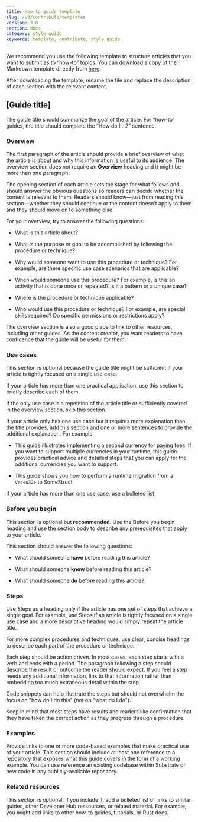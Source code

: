 ```yaml
---
title: How-to guide template
slug: /v3/contribute/templates
version: 3.0 
section: docs
category: style guide
keywords: template, contribute, style guide
---
```


We recommend you use the following template to structure articles that you want to submit as to “how-to” topics.
You can download a copy of the Markdown template directly from [here](https://github.com/substrate-developer-hub/substrate-docs/blob/main/static/assets/contribute-templates/how-to-template.md).

After downloading the template, rename the file and replace the description of each section with the relevant content. 

## [Guide title]

The guide title should summarize the goal of the article. For “how-to” guides, the title should complete the “How do I …?” sentence.

### Overview

The first paragraph of the article should provide a brief overview of what the article is about and why this information is useful to its audience. 
The overview section does not require an **Overview** heading and it might be more than one paragraph.

The opening section of each article sets the stage for what follows and should answer the obvious questions so readers can decide whether the content is relevant to them. 
Readers should know—just from reading this section—whether they should continue or the content doesn’t apply to them and they should move on to something else.

For your overview, try to answer the following questions:

* What is this article about?

* What is the purpose or goal to be accomplished by following the procedure or technique?

* Why would someone want to use this procedure or technique? For example, are there specific use case scenarios that are applicable?

* When would someone use this procedure? For example, is this an activity that is done once or repeated? Is it a pattern or a unique case?

* Where is the procedure or technique applicable?

* Who would use this procedure or technique? For example, are special skills required? Do specific permissions or restrictions apply?

The overview section is also a good place to link to other resources, including other guides. 
As the content creator, you want readers to have confidence that the guide will be useful for them.

### Use cases

This section is optional because the guide title might be sufficient if your article is tightly focused on a single use case.

If your article has more than one practical application, use this section to briefly describe each of them.

If the only use case is a repetition of the article title or sufficiently covered in the overview section, skip this section.

If your article only has one use case but it requires more explanation than the title provides, add this section and one or more sentences to provide the additional explanation. For example:

* This guide illustrates implementing a second currency for paying fees. If you want to support multiple currencies in your runtime, this guide provides practical advice and detailed steps that you can apply for the additional currencies you want to support.

* This guide shows you how to perform a runtime migration from a `Vec<u32>` to SomeStruct

If your article has more than one use case, use a bulleted list.

### Before you begin

This section is optional but **recommended**. 
Use the Before you begin heading and use the section body to describe any prerequisites that apply to your article.

This section should answer the following questions:

* What should someone **have** before reading this article?

* What should someone **know** before reading this article?

* What should someone **do** before reading this article?

### Steps

Use Steps as a heading only if the article has one set of steps that achieve a single goal. 
For example, use Steps if an article is tightly focused on a single use case and a more descriptive heading would simply repeat the article title.

For more complex procedures and techniques, use clear, concise headings to describe each part of the procedure or technique.

Each step should be action driven. 
In most cases, each step starts with a verb and ends with a period. 
The paragraph following a step should describe the result or outcome the reader should expect.
If you feel a step needs any additional information, link to that information rather than embedding too much extraneous detail within the step. 

Code snippets can help illustrate the steps but should not overwhelm the focus on "how do I do this" (not on "what do I do").

Keep in mind that most steps have results and readers like confirmation that they have taken the correct action as they progress through a procedure.

### Examples

Provide links to one or more code-based examples that make practical use of your article. 
This section should include at least one reference to a repository that exposes what this guide covers in the form of a working example. 
You can use reference an existing codebase within Substrate or new code in any publicly-available repository.

### Related resources

This section is optional. 
If you include it, add a bulleted list of links to similar guides, other Developer Hub ressources, or related material. For example, you might add links to other how-to guides, tutorials, or Rust docs.
